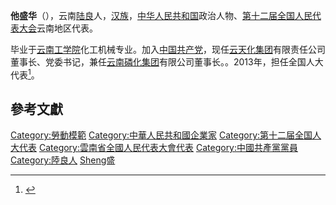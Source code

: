 '''他盛华'''（{{bd|1956年||}}），云南[[陆良|陆良]]人，[[汉族|汉族]]，[[中华人民共和国|中华人民共和国]]政治人物、[[第十二届全国人民代表大会|第十二届全国人民代表大会]]云南地区代表。

毕业于[[云南工学院|云南工学院]]化工机械专业。加入[[中国共产党|中国共产党]]，现任[[云天化集团|云天化集团]]有限责任公司董事长、党委书记，兼任[[云南磷化集团|云南磷化集团]]有限公司董事长。。2013年，担任全国人大代表<ref>{{cite news|title=全国人大代表信息-他盛华|url=http://210.82.31.1:8084/delegate/viewDelegate.action?dbid=122336|accessdate=2013-04-05|newspaper=全国人大网|archive-url=https://web.archive.org/web/20190222112840/http://www.npc.gov.cn/delegate/viewDelegate.action?dbid=122336|archive-date=2019-02-22|dead-url=yes}}</ref>。

==參考文獻==
{{reflist}}
{{中国政治人物小作品}}

{{DEFAULTSORT:Ta他}}
[[Category:勞動模範|Category:勞動模範]]
[[Category:中華人民共和國企業家|Category:中華人民共和國企業家]]
[[Category:第十二届全国人大代表|Category:第十二届全国人大代表]]
[[Category:雲南省全國人民代表大會代表|Category:雲南省全國人民代表大會代表]]
[[Category:中國共產黨黨員|Category:中國共產黨黨員]]
[[Category:陸良人|Category:陸良人]]
[[Category:他姓|Sheng盛]]